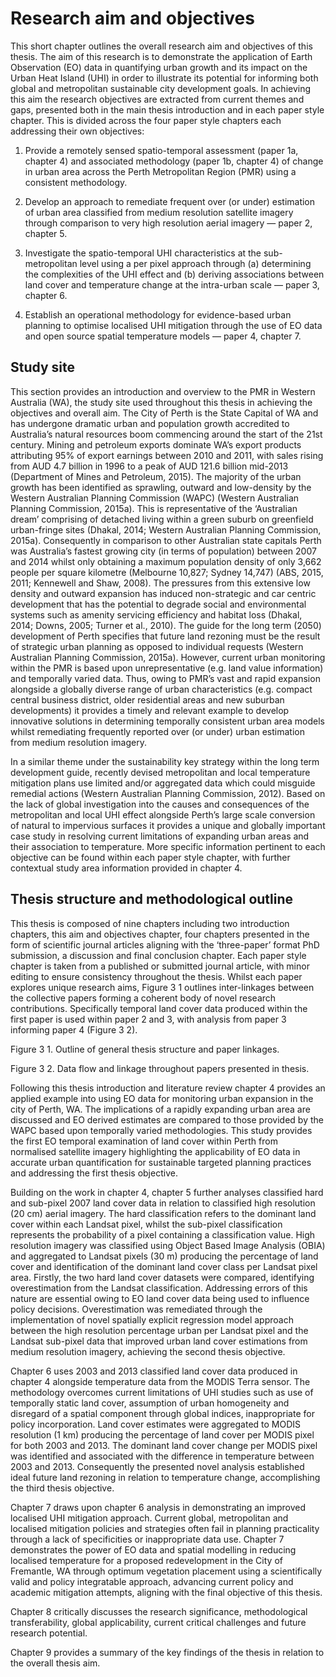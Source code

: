 # Research aim and objectives 

This short chapter outlines the overall research aim and objectives of this thesis. The aim of this research is to demonstrate the application of Earth Observation (EO) data in quantifying urban growth and its impact on the Urban Heat Island (UHI) in order to illustrate its potential for informing both global and metropolitan sustainable city development goals. In achieving this aim the research objectives are extracted from current themes and gaps, presented both in the main thesis introduction and in each paper style chapter. This is divided across the four paper style chapters each addressing their own objectives: 

1. Provide a remotely sensed spatio-temporal assessment (paper 1a, chapter 4) and associated methodology (paper 1b, chapter 4) of change in urban area across the Perth Metropolitan Region (PMR) using a consistent methodology. 

2. Develop an approach to remediate frequent over (or under) estimation of urban area classified from medium resolution satellite imagery through comparison to very high resolution aerial imagery — paper 2, chapter 5.

3. Investigate the spatio-temporal UHI characteristics at the sub-metropolitan level using a per pixel approach through (a) determining the complexities of the UHI effect and (b) deriving associations between land cover and temperature change at the intra-urban scale — paper 3, chapter 6.

4. Establish an operational methodology for evidence-based urban planning to optimise localised UHI mitigation through the use of EO data and open source spatial temperature models — paper 4, chapter 7. 

## Study site

This section provides an introduction and overview to the PMR in Western Australia (WA), the study site used throughout this thesis in achieving the objectives and overall aim. The City of Perth is the State Capital of WA and has undergone dramatic urban and population growth accredited to Australia’s natural resources boom commencing around the start of the 21st century. Mining and petroleum exports dominate WA’s export products attributing 95% of export earnings between 2010 and 2011, with sales rising from AUD 4.7 billion in 1996 to a peak of AUD 121.6 billion mid-2013 (Department of Mines and Petroleum, 2015). The majority of the urban growth has been identified as sprawling, outward and low-density by the Western Australian Planning Commission (WAPC) (Western Australian Planning Commission, 2015a). This is representative of the ‘Australian dream’ comprising of detached living within a green suburb on greenfield urban-fringe sites (Dhakal, 2014; Western Australian Planning Commission, 2015a). Consequently in comparison to other Australian state capitals Perth was Australia’s fastest growing city (in terms of population) between 2007 and 2014 whilst only obtaining a maximum population density of only 3,662 people per square kilometre (Melbourne 10,827; Sydney 14,747)  (ABS, 2015, 2011; Kennewell and Shaw, 2008). The pressures from this extensive low density and outward expansion has induced non-strategic and car centric development that has the potential to degrade social and environmental systems such as amenity servicing efficiency and habitat loss (Dhakal, 2014; Downs, 2005; Turner et al., 2010). The guide for the long term (2050) development of Perth specifies that future land rezoning must be the result of strategic urban planning as opposed to individual requests (Western Australian Planning Commission, 2015a). However, current urban monitoring within the PMR is based upon unrepresentative (e.g. land value information) and temporally varied data. Thus, owing to PMR’s vast and rapid expansion alongside a globally diverse range of urban characteristics (e.g. compact central business district, older residential areas and new suburban developments) it provides a timely and relevant example to develop innovative solutions in determining temporally consistent urban area models whilst remediating frequently reported over (or under) urban estimation from medium resolution imagery.

In a similar theme under the sustainability key strategy within the long term development guide, recently devised metropolitan and local temperature mitigation plans use limited and/or aggregated data which could misguide remedial actions (Western Australian Planning Commission, 2012). Based on the lack of global investigation into the causes and consequences of the metropolitan and local UHI effect alongside Perth’s large scale conversion of natural to impervious surfaces it provides a unique and globally important case study in resolving current limitations of expanding urban areas and their association to temperature. More specific information pertinent to each objective can be found within each paper style chapter, with further contextual study area information provided in chapter 4.

##	Thesis structure and methodological outline

This thesis is composed of nine chapters including two introduction chapters, this aim and objectives chapter, four chapters presented in the form of scientific journal articles aligning with the ‘three-paper’ format PhD submission, a discussion and final conclusion chapter. Each paper style chapter is taken from a published or submitted journal article, with minor editing to ensure consistency throughout the thesis. Whilst each paper explores unique research aims, Figure 3 1 outlines inter-linkages between the collective papers forming a coherent body of novel research contributions. Specifically temporal land cover data produced within the first paper is used within paper 2 and 3, with analysis from paper 3 informing paper 4 (Figure 3 2).

 
Figure 3 1. Outline of general thesis structure and paper linkages.
 
Figure 3 2. Data flow and linkage throughout papers presented in thesis.

Following this thesis introduction and literature review chapter 4 provides an applied example into using EO data for monitoring urban expansion in the city of Perth, WA. The implications of a rapidly expanding urban area are discussed and EO derived estimates are compared to those provided by the WAPC based upon temporally varied methodologies. This study provides the first EO temporal examination of land cover within Perth from normalised satellite imagery highlighting the applicability of EO data in accurate urban quantification for sustainable targeted planning practices and addressing the first thesis objective. 

Building on the work in chapter 4, chapter 5 further analyses classified hard and sub-pixel 2007 land cover data in relation to classified high resolution (20 cm) aerial imagery. The hard classification refers to the dominant land cover within each Landsat pixel, whilst the sub-pixel classification represents the probability of a pixel containing a classification value. High resolution imagery was classified using Object Based Image Analysis (OBIA) and aggregated to Landsat pixels (30 m) producing the percentage of land cover and identification of the dominant land cover class per Landsat pixel area. Firstly, the two hard land cover datasets were compared, identifying overestimation from the Landsat classification. Addressing errors of this nature are essential owing to EO land cover data being used to influence policy decisions. Overestimation was remediated through the implementation of novel spatially explicit regression model approach between the high resolution percentage urban per Landsat pixel and the Landsat sub-pixel data that improved urban land cover estimations from medium resolution imagery, achieving the second thesis objective. 

Chapter 6 uses 2003 and 2013 classified land cover data produced in chapter 4 alongside temperature data from the MODIS Terra sensor. The methodology overcomes current limitations of UHI studies such as use of temporally static land cover, assumption of urban homogeneity and disregard of a spatial component through global indices, inappropriate for policy incorporation. Land cover estimates were aggregated to MODIS resolution (1 km) producing the percentage of land cover per MODIS pixel for both 2003 and 2013. The dominant land cover change per MODIS pixel was identified and associated with the difference in temperature between 2003 and 2013. Consequently the presented novel analysis established ideal future land rezoning in relation to temperature change, accomplishing the third thesis objective.

Chapter 7 draws upon chapter 6 analysis in demonstrating an improved localised UHI mitigation approach. Current global, metropolitan and localised mitigation policies and strategies often fail in planning practicality through a lack of specificities or inappropriate data use. Chapter 7 demonstrates the power of EO data and spatial modelling in reducing localised temperature for a proposed redevelopment in the City of Fremantle, WA through optimum vegetation placement using a scientifically valid and policy integratable approach, advancing current policy and academic mitigation attempts, aligning with the final objective of this thesis. 

Chapter 8 critically discusses the research significance, methodological transferability, global applicability, current critical challenges and future research potential.

Chapter 9 provides a summary of the key findings of the thesis in relation to the overall thesis aim. 

